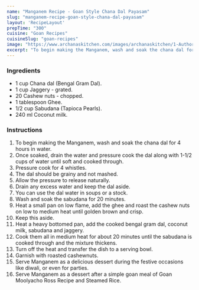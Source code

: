 ---
name: "Manganem Recipe - Goan Style Chana Dal Payasam"
slug: "manganem-recipe-goan-style-chana-dal-payasam"
layout: 'RecipeLayout'
prepTime: "300"
cuisine: "Goan Recipes"
cuisineSlug: "goan-recipes"
image: "https://www.archanaskitchen.com/images/archanaskitchen/1-Author/Raksha_Kamat/Manganem__Goan_Chana_Dal_Sweet_Dish.jpg"
excerpt: "To begin making the Manganem, wash and soak the chana dal for 4 hours in water"
---

### Ingredients

- 1 cup Chana dal (Bengal Gram Dal).
- 1 cup Jaggery - grated.
- 20 Cashew nuts - chopped.
- 1 tablespoon Ghee.
- 1/2 cup Sabudana (Tapioca Pearls).
- 240 ml Coconut milk.

### Instructions

1. To begin making the Manganem, wash and soak the chana dal for 4 hours in water.
1. Once soaked, drain the water and pressure cook the dal along with 1-1/2 cups of water until soft and cooked through.
1. Pressure cook for 4 whistles.
1.  The dal should be grainy and not mashed.
1. Allow the pressure to release naturally.
1.  Drain any excess water and keep the dal aside.
1. You can use the dal water in soups or a stock.
1. Wash and soak the sabudana for 20 minutes.
1. Heat a small pan on low flame, add the ghee and roast the cashew nuts on low to medium heat until golden brown and crisp.
1. Keep this aside.
1. Heat a heavy bottomed pan, add the cooked bengal gram dal,  coconut milk, sabudana and jaggery.
1. Cook them all in medium heat for about 20 minutes until the sabudana is cooked through and the mixture thickens.
1. Turn off the heat and transfer the dish to a serving bowl.
1.  Garnish with roasted cashewnuts.
1. Serve Manganem as a delicious dessert during the festive occasions like diwali, or even for parties.
1. Serve Manganem as a dessert after a simple goan meal of Goan Moolyacho Ross Recipe and Steamed Rice.
